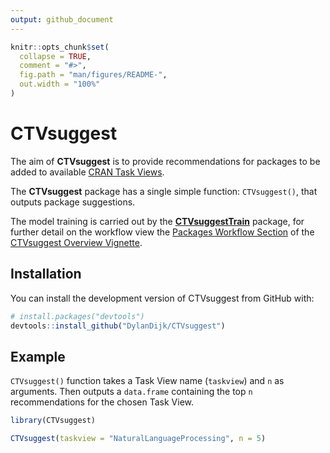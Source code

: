 ```yaml
---
output: github_document
---
```


<!-- README.md is generated from README.Rmd. Please edit that file -->

```r
knitr::opts_chunk$set(
  collapse = TRUE,
  comment = "#>",
  fig.path = "man/figures/README-",
  out.width = "100%"
)
```

# CTVsuggest

<!-- badges: start -->
<!-- badges: end -->

The aim of **CTVsuggest** is to provide recommendations for packages to be added to available [CRAN Task Views](https://github.com/cran-task-views/ctv#available-task-views).  

The **CTVsuggest** package has a single simple function: `CTVsuggest()`, that outputs package suggestions.  

The model training is carried out by the [**CTVsuggestTrain**](https://dylandijk.github.io/CTVsuggestTrain/) package, for further detail on the workflow view the [Packages Workflow Section](https://dylandijk.github.io/CTVsuggest/articles/CTVsuggest-Overview.html#the-package-workflow) of the [CTVsuggest Overview Vignette](https://dylandijk.github.io/CTVsuggest/articles/CTVsuggest-Overview.html).


## Installation

You can install the development version of CTVsuggest from GitHub with:

``` r
# install.packages("devtools")
devtools::install_github("DylanDijk/CTVsuggest")
```

## Example

`CTVsuggest()` function takes a Task View name (`taskview`) and `n` as arguments. Then outputs a `data.frame` containing the top `n` recommendations for the chosen Task View.

```r
library(CTVsuggest)

CTVsuggest(taskview = "NaturalLanguageProcessing", n = 5)
```


